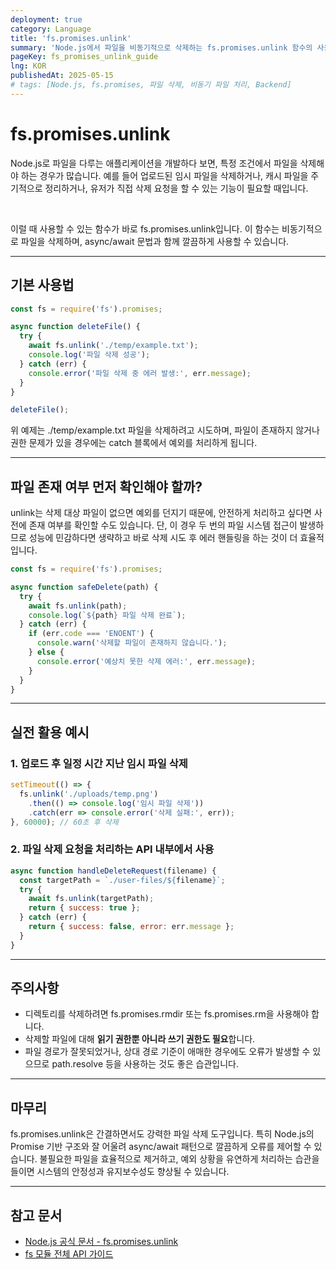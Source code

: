 ```yaml
---
deployment: true
category: Language
title: 'fs.promises.unlink'
summary: 'Node.js에서 파일을 비동기적으로 삭제하는 fs.promises.unlink 함수의 사용법과 에러 처리, 활용 예시를 자세히 알아봅니다.'
pageKey: fs_promises_unlink_guide
lng: KOR
publishedAt: 2025-05-15
# tags: [Node.js, fs.promises, 파일 삭제, 비동기 파일 처리, Backend]
---
```


# fs.promises.unlink

Node.js로 파일을 다루는 애플리케이션을 개발하다 보면, 특정 조건에서 파일을 삭제해야 하는 경우가 많습니다. 예를 들어 업로드된 임시 파일을 삭제하거나, 캐시 파일을 주기적으로 정리하거나, 유저가 직접 삭제 요청을 할 수 있는 기능이 필요할 때입니다.

<br />

이럴 때 사용할 수 있는 함수가 바로 <codeline>fs.promises.unlink</codeline>입니다. 이 함수는 비동기적으로 파일을 삭제하며, <codeline>async/await</codeline> 문법과 함께 깔끔하게 사용할 수 있습니다.

---

## 기본 사용법

```javascript title="promises-unlink" showLineNumbers
const fs = require('fs').promises;

async function deleteFile() {
  try {
    await fs.unlink('./temp/example.txt');
    console.log('파일 삭제 성공');
  } catch (err) {
    console.error('파일 삭제 중 에러 발생:', err.message);
  }
}

deleteFile();
```

위 예제는 <codeline>./temp/example.txt</codeline> 파일을 삭제하려고 시도하며, 파일이 존재하지 않거나 권한 문제가 있을 경우에는 <codeline>catch</codeline> 블록에서 예외를 처리하게 됩니다.

---

## 파일 존재 여부 먼저 확인해야 할까?

 <codeline>unlink</codeline>는 삭제 대상 파일이 없으면 예외를 던지기 때문에, 안전하게 처리하고 싶다면 사전에 존재 여부를 확인할 수도 있습니다. 단, 이 경우 두 번의 파일 시스템 접근이 발생하므로 성능에 민감하다면 생략하고 바로 삭제 시도 후 에러 핸들링을 하는 것이 더 효율적입니다.

```javascript title="promises-unlink" showLineNumbers
const fs = require('fs').promises;

async function safeDelete(path) {
  try {
    await fs.unlink(path);
    console.log(`${path} 파일 삭제 완료`);
  } catch (err) {
    if (err.code === 'ENOENT') {
      console.warn('삭제할 파일이 존재하지 않습니다.');
    } else {
      console.error('예상치 못한 삭제 에러:', err.message);
    }
  }
}
```

---

## 실전 활용 예시

### 1. 업로드 후 일정 시간 지난 임시 파일 삭제
```javascript title="promises-unlink" showLineNumbers
setTimeout(() => {
  fs.unlink('./uploads/temp.png')
    .then(() => console.log('임시 파일 삭제'))
    .catch(err => console.error('삭제 실패:', err));
}, 60000); // 60초 후 삭제
```

### 2. 파일 삭제 요청을 처리하는 API 내부에서 사용
```javascript title="promises-unlink" showLineNumbers
async function handleDeleteRequest(filename) {
  const targetPath = `./user-files/${filename}`;
  try {
    await fs.unlink(targetPath);
    return { success: true };
  } catch (err) {
    return { success: false, error: err.message };
  }
}
```

---

## 주의사항

- 디렉토리를 삭제하려면 <codeline>fs.promises.rmdir</codeline> 또는 <codeline>fs.promises.rm</codeline>을 사용해야 합니다.
- 삭제할 파일에 대해 **읽기 권한뿐 아니라 쓰기 권한도 필요**합니다.
- 파일 경로가 잘못되었거나, 상대 경로 기준이 애매한 경우에도 오류가 발생할 수 있으므로 <codeline>path.resolve</codeline> 등을 사용하는 것도 좋은 습관입니다.

---

## 마무리

 <codeline>fs.promises.unlink</codeline>은 간결하면서도 강력한 파일 삭제 도구입니다. 특히 Node.js의 <codeline>Promise</codeline> 기반 구조와 잘 어울려 <codeline>async/await</codeline> 패턴으로 깔끔하게 오류를 제어할 수 있습니다. 불필요한 파일을 효율적으로 제거하고, 예외 상황을 유연하게 처리하는 습관을 들이면 시스템의 안정성과 유지보수성도 향상될 수 있습니다.

---

## 참고 문서

- [Node.js 공식 문서 - fs.promises.unlink](https://nodejs.org/api/fs.html#fspromisesunlinkpath)
- [fs 모듈 전체 API 가이드](https://nodejs.org/api/fs.html)

